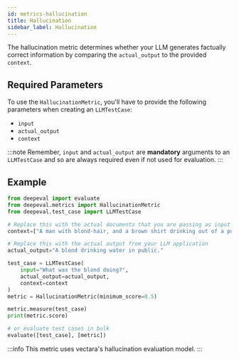 ```yaml
---
id: metrics-hallucination
title: Hallucination
sidebar_label: Hallucination
---
```


The hallucination metric determines whether your LLM generates factually correct information by comparing the `actual_output` to the provided `context`.

## Required Parameters

To use the `HallucinationMetric`, you'll have to provide the following parameters when creating an `LLMTestCase`:

- `input`
- `actual_output`
- `context`

:::note
Remember, `input` and `actual_output` are **mandatory** arguments to an `LLMTestCase` and so are always required even if not used for evaluation.
:::

## Example

```python
from deepeval import evaluate
from deepeval.metrics import HallucinationMetric
from deepeval.test_case import LLMTestCase

# Replace this with the actual documents that you are passing as input to your LLM.
context=["A man with blond-hair, and a brown shirt drinking out of a public water fountain."]

# Replace this with the actual output from your LLM application
actual_output="A blond drinking water in public."

test_case = LLMTestCase(
    input="What was the blond doing?",
    actual_output=actual_output,
    context=context
)
metric = HallucinationMetric(minimum_score=0.5)

metric.measure(test_case)
print(metric.score)

# or evaluate test cases in bulk
evaluate([test_case], [metric])
```

:::info
This metric uses vectara's hallucination evaluation model.
:::
